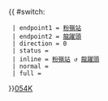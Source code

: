 {{ #switch: {{{format|}}}
  | endpoint1 = [[粉嶺站]]
  | endpoint2 = [[龍躍頭]]
  | direction = 0
  | status = 
  | inline = [[粉嶺站]] ↺ [[龍躍頭]]
  | normal =
  | full =
}}<noinclude>[[category:新界專線小巴路線模板|054K]]</noinclude>